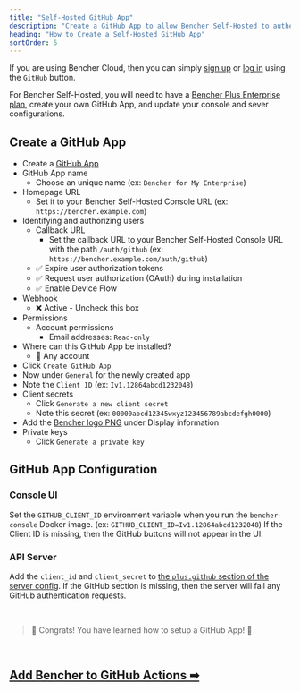 ```yaml
---
title: "Self-Hosted GitHub App"
description: "Create a GitHub App to allow Bencher Self-Hosted to authenticate with GitHub"
heading: "How to Create a Self-Hosted GitHub App"
sortOrder: 5
---
```


If you are using Bencher Cloud, then you can simply [sign up](/auth/signup) or [log in](/auth/login)
using the `GitHub` button.

For Bencher Self-Hosted, you will need to have a [Bencher Plus Enterprise plan](/pricing/?level=enterprise), create your own GitHub App, and update your console and sever configurations.


## Create a GitHub App

- Create a [GitHub App](https://docs.github.com/en/apps/creating-github-apps/registering-a-github-app/registering-a-github-app#registering-a-github-app)
- GitHub App name
  - Choose an unique name (ex: `Bencher for My Enterprise`)
- Homepage URL
  - Set it to your Bencher Self-Hosted Console URL (ex: `https://bencher.example.com`)
- Identifying and authorizing users
  - Callback URL
    - Set the callback URL to your Bencher Self-Hosted Console URL with the path `/auth/github` (ex: `https://bencher.example.com/auth/github`)
  - ✅ Expire user authorization tokens
  - ✅ Request user authorization (OAuth) during installation
  - ✅ Enable Device Flow
- Webhook
  - ❌ Active - Uncheck this box
- Permissions
  - Account permissions
    - Email addresses: `Read-only`
- Where can this GitHub App be installed?
  - 🔘 Any account
- Click `Create GitHub App`
- Now under `General` for the newly created app
- Note the `Client ID` (ex: `Iv1.12864abcd1232048`)
- Client secrets
  - Click `Generate a new client secret`
  - Note this secret (ex: `00000abcd12345wxyz123456789abcdefgh0000`)
- Add the [Bencher logo PNG](/brand/) under Display information
- Private keys
  - Click `Generate a private key`

## GitHub App Configuration

### Console UI
Set the `GITHUB_CLIENT_ID` environment variable when you run the `bencher-console` Docker image. (ex: `GITHUB_CLIENT_ID=Iv1.12864abcd1232048`) If the Client ID is missing, then the GitHub buttons will not appear in the UI.

### API Server
Add the `client_id` and `client_secret` to [the `plus.github` section of the server config](/docs/reference/server-config/#plusgithub). If the GitHub section is missing, then the server will fail any GitHub authentication requests.

<br/>

> 🐰 Congrats! You have learned how to setup a GitHub App! 🎉

<br/>

<h2><a href="/docs/how-to/github-actions/">Add Bencher to GitHub Actions ➡</a></h2>
